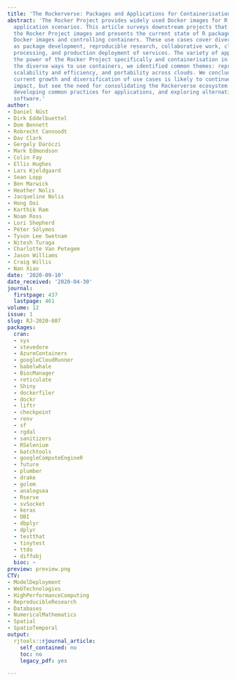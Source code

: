 ```yaml
---
title: 'The Rockerverse: Packages and Applications for Containerisation with R'
abstract: 'The Rocker Project provides widely used Docker images for R across different
  application scenarios. This article surveys downstream projects that build upon
  the Rocker Project images and presents the current state of R packages for managing
  Docker images and controlling containers. These use cases cover diverse topics such
  as package development, reproducible research, collaborative work, cloud-based data
  processing, and production deployment of services. The variety of applications demonstrates
  the power of the Rocker Project specifically and containerisation in general. Across
  the diverse ways to use containers, we identified common themes: reproducible environments,
  scalability and efficiency, and portability across clouds. We conclude that the
  current growth and diversification of use cases is likely to continue its positive
  impact, but see the need for consolidating the Rockerverse ecosystem of packages,
  developing common practices for applications, and exploring alternative containerisation
  software.'
author:
- Daniel Nüst
- Dirk Eddelbuettel
- Dom Bennett
- Robrecht Cannoodt
- Dav Clark
- Gergely Daróczi
- Mark Edmondson
- Colin Fay
- Ellis Hughes
- Lars Kjeldgaard
- Sean Lopp
- Ben Marwick
- Heather Nolis
- Jacqueline Nolis
- Hong Ooi
- Karthik Ram
- Noam Ross
- Lori Shepherd
- Péter Sólymos
- Tyson Lee Swetnam
- Nitesh Turaga
- Charlotte Van Petegem
- Jason Williams
- Craig Willis
- Nan Xiao
date: '2020-09-10'
date_received: '2020-04-30'
journal:
  firstpage: 437
  lastpage: 461
volume: 12
issue: 1
slug: RJ-2020-007
packages:
  cran:
  - sys
  - stevedore
  - AzureContainers
  - googleCloudRunner
  - babelwhale
  - BiocManager
  - reticulate
  - Shiny
  - dockerfiler
  - dockr
  - liftr
  - checkpoint
  - renv
  - sf
  - rgdal
  - sanitizers
  - RSelenium
  - batchtools
  - googleComputeEngineR
  - future
  - plumber
  - drake
  - golem
  - analogsea
  - Rserve
  - svSocket
  - keras
  - DBI
  - dbplyr
  - dplyr
  - testthat
  - tinytest
  - ttdo
  - diffobj
  bioc: ~
preview: preview.png
CTV:
- ModelDeployment
- WebTechnologies
- HighPerformanceComputing
- ReproducibleResearch
- Databases
- NumericalMathematics
- Spatial
- SpatioTemporal
output:
  rjtools::rjournal_article:
    self_contained: no
    toc: no
    legacy_pdf: yes

---
```

